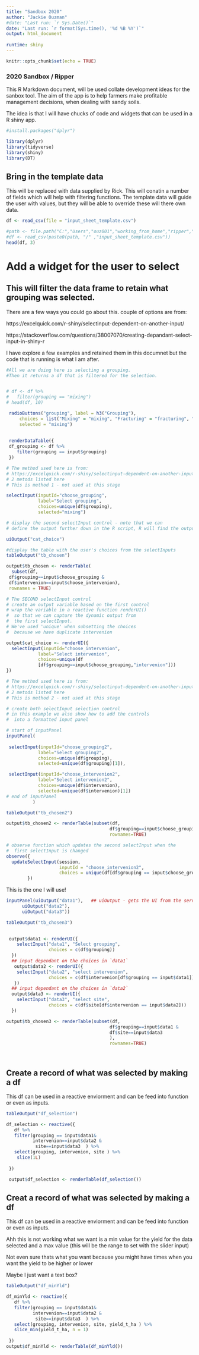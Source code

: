 ```yaml
---
title: "Sandbox 2020"
author: "Jackie Ouzman"
#date: "Last run: `r Sys.Date()`"
date: "Last run: `r format(Sys.time(), '%d %B %Y')`"
output: html_document
 
runtime: shiny
---
```


```r
knitr::opts_chunk$set(echo = TRUE)
```

### 2020 Sandbox / Ripper

This R Markdown document, will be used collate development ideas for the sanbox tool.
The aim of the app is to help farmers make profitable management decisions, when dealing with sandy soils.

The idea is that I will have chucks of code and widgets that can be used in a R shiny app.



```r
#install.packages("dplyr")

library(dplyr)
library(tidyverse)
library(shiny)
library(DT)
```

## Bring in the template data

This will be replaced with data supplied by Rick.
This will conatin a number of fields which will help with filtering functions.
The template data will guide the user with values, but they will be able to override these will there own data.

```r
df <- read_csv(file = "input_sheet_template.csv")

#path <- file.path("C:","Users","ouz001","working_from_home","ripper","2020")
#df <- read_csv(paste0(path, "/" ,"input_sheet_template.csv"))
head(df, 3)
```

# Add a widget for the user to select
## This will filter the data frame to retain what grouping was selected.
There are a few ways you could go about this.
couple of options are from:

https://excelquick.com/r-shiny/selectinput-dependent-on-another-input/

https://stackoverflow.com/questions/38007070/creating-depandant-select-input-in-shiny-r 


I have explore a few examples and retained them in this documnet
but the code that is running is what I am after.



```r

#All we are doing here is selecting a grouping. 
#Then it returns a df that is filtered for the selection.


# df <- df %>% 
#   filter(grouping == "mixing")
# head(df, 10)

 radioButtons("grouping", label = h3("Grouping"), 
     choices = list("Mixing" = "mixing", "Fracturing" = "fracturing", "Fix pH" = "fix_pH"),
     selected = "mixing")
    
 
 renderDataTable({
 df_grouping <- df %>% 
    filter(grouping == input$grouping)
 })


```



```r

# The method used here is from:
# https://excelquick.com/r-shiny/selectinput-dependent-on-another-input/
# 2 metods listed here
# This is method 1 - not used at this stage

selectInput(inputId="choose_grouping",
            label="Select grouping",
            choices=unique(df$grouping),
            selected="mixing")

# display the second selectInput control - note that we can
# define the output further down in the R script, R will find the output

uiOutput("cat_choice")

#display the table with the user's choices from the selectInputs
tableOutput("tb_chosen")

output$tb_chosen <- renderTable(
  subset(df,
 df$grouping==input$choose_grouping & 
 df$intervenion==input$choose_intervenion), 
 rownames = TRUE)

# The SECOND selectInput control
# create an output variable based on the first control
# wrap the variable in a reactive function renderUI() 
#  so that we can capture the dynamic output from
#  the first selectInput.
# We've used 'unique' when subsetting the choices
#  because we have duplicate intervenion

output$cat_choice <- renderUI({
  selectInput(inputId="choose_intervenion",
            label="Select intervenion",
            choices=unique(df 
            [df$grouping==input$choose_grouping,"intervenion"]))
})

```



```r

# The method used here is from:
# https://excelquick.com/r-shiny/selectinput-dependent-on-another-input/
# 2 metods listed here
# This is method 2 - not used at this stage

# create both selectInput selection control
# in this example we also show how to add the controls
#  into a formatted input panel

# start of inputPanel
inputPanel(
 
 selectInput(inputId="choose_grouping2",
            label="Select grouping2",
            choices=unique(df$grouping),
            selected=unique(df$grouping)[1]),

 selectInput(inputId="choose_intervenion2",
            label="Select intervenion2",
            choices=unique(df$intervenion),
            selected=unique(df$intervenion)[1])
# end of inputPanel
          )

tableOutput("tb_chosen2")

output$tb_chosen2 <- renderTable(subset(df,
                                       df$grouping==input$choose_grouping2 &                                                           df$intervenion==input$choose_intervenion2), 
                                       rownames=TRUE)

# observe function which updates the second selectInput when the 
#  first selectInput is changed
observe({
  updateSelectInput(session,
                    inputId = "choose_intervenion2",
                    choices = unique(df[df$grouping == input$choose_grouping2, "intervenion"]))
        })
```

This is the one I will use!



```r


inputPanel(uiOutput("data1"),   ## uiOutput - gets the UI from the server
      uiOutput("data2"),
      uiOutput("data3"))

tableOutput("tb_chosen3")

  
 output$data1 <- renderUI({
    selectInput("data1", "Select grouping",      
                choices = c(df$grouping))
  })
  ## input dependant on the choices in `data1`
   output$data2 <- renderUI({
    selectInput("data2", "select intervenion",   
                choices = c(df$intervenion[df$grouping == input$data1]))
   })
  ## input dependant on the choices in `data2`
  output$data3 <- renderUI({
    selectInput("data3", "select site",          
                choices = c(df$site[df$intervenion == input$data2]))
  })

output$tb_chosen3 <- renderTable(subset(df,
                                       df$grouping==input$data1 &                                                                      df$intervenion==input$data2 &
                                       df$site==input$data3
                                       ), 
                                       rownames=TRUE)

 

```

##  Create a record of what was selected by making a df
This df can be used in a reactive enviorment and can be feed into function
or even as inputs.

```r
tableOutput("df_selection")

df_selection <- reactive({
   df %>% 
   filter(grouping == input$data1&
          intervenion==input$data2 &
           site==input$data3  ) %>% 
   select(grouping, intervenion, site ) %>% 
    slice(1L)
   
 })

 output$df_selection <- renderTable(df_selection())

```

##  Creat a record of what was selected by making a df
This df can be used in a reactive enviorment and can be feed into function
or even as inputs.

Ahh this is not working what we want is a min value for the yield for the data selected
and a max value (this will be the range to set with the slider input)

Not even sure thats what you want because you might have times when you want the yield to be higher or lower

Maybe I just want a text box?

```r
tableOutput("df_minYld")

df_minYld <- reactive({
   df %>% 
   filter(grouping == input$data1&
          intervenion==input$data2 &
           site==input$data3  ) %>% 
   select(grouping, intervenion, site, yield_t_ha ) %>% 
   slice_min(yield_t_ha, n = 1)
   
 })
output$df_minYld <- renderTable(df_minYld())

```
